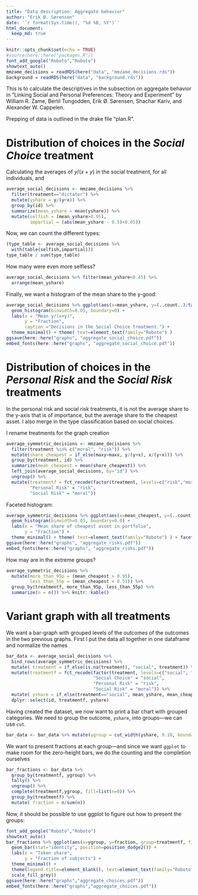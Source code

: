 ```yaml
---
title: "Data description: Aggregate behavior"
author: "Erik Ø. Sørensen"
date: '`r format(Sys.time(), "%d %B, %Y")`'
html_document:
  keep_md: true
---
```


```r
knitr::opts_chunk$set(echo = TRUE)
#source(here::here("packages.R"))
font_add_google("Roboto","Roboto")
showtext_auto()
mmzame_decisions = readRDS(here("data", "mmzame_decisions.rds"))
background = readRDS(here("data", "background.rds"))
```

This is to calculate the descriptives in the subsection on aggregate behavior in 
"Linking Social and Personal Preferences: Theory and Experiment" by William R. Zame, 
Bertil Tungodden, Erik Ø. Sørensen, Shachar Kariv, and Alexander W. Cappelen. 

Prepping of data is outlined in the drake file "plan.R". 

# Distribution of choices in the *Social Choice* treatment

Calculating the averages of $y/(x+y)$ in the social treatment, for all individuals,
and 
```r
average_social_decisions <- mmzame_decisions %>% 
  filter(treatment=="dictator") %>%
  mutate(yshare = y/(y+x)) %>%
  group_by(id) %>%
  summarize(mean_yshare = mean(yshare)) %>%
  mutate(selfish = (mean_yshare>0.95),
         impartial = (abs(mean_yshare - 0.5)<0.05))
```

Now, we can count the different types:
```r
(type_table <- average_social_decisions %>% 
  with(table(selfish,impartial)))
type_table / sum(type_table)
```

How many were even more selfless? 
```r
average_social_decisions %>% filter(mean_yshare<0.45) %>%
  arrange(mean_yshare)
```

Finally, we want a histogram of the mean share to the y-good:
```r
average_social_decisions %>% ggplot(aes(x=mean_yshare, y=(..count..)/tapply(..count..,..PANEL..,sum)[..PANEL..])) + 
  geom_histogram(binwidth=0.05, boundary=0) +
  labs(x = "Mean y/(x+y)",
       y = "Fraction",
       caption ="Decisions in the Social Choice treatment.") +
  theme_minimal() + theme( text=element_text(family="Roboto") )
ggsave(here::here("graphs", "aggregate_social_choice.pdf"))
embed_fonts(here::here("graphs", "aggregate_social_choice.pdf"))
```
# Distribution of choices in the *Personal Risk* and the *Social Risk* treatments

In the personal risk and social risk treatments, it is not the average share
to the y-axis that is of importance, but the average share to the cheapest asset.
I also merge in the type classification based on social choices.

I rename treatments for the graph creation

```r
average_symmetric_decisions <- mmzame_decisions %>% 
  filter(treatment %in% c("moral", "risk")) %>%
  mutate(share_cheapest = if_else(maxy>maxx, y/(y+x), x/(y+x))) %>%
  group_by(treatment, id) %>%
  summarize(mean_cheapest = mean(share_cheapest)) %>%
  left_join(average_social_decisions, by="id") %>%
  ungroup() %>%
  mutate(treatmentf = fct_recode(factor(treatment, levels=c("risk","moral")),
         "Personal Risk" = "risk",
         "Social Risk" = "moral"))
```

Faceted histogram:
```r
average_symmetric_decisions %>% ggplot(aes(x=mean_cheapest, y=(..count..)/tapply(..count..,..PANEL..,sum)[..PANEL..])) +
  geom_histogram(binwidth=0.05, boundary=0.0) + 
  labs(x = "Mean share of cheapest asset in portfolio",
       y = "Fraction") +
  theme_minimal() + theme( text=element_text(family="Roboto") ) + facet_grid(.~treatmentf)
ggsave(here::here("graphs", "aggregate_risks.pdf"))
embed_fonts(here::here("graphs", "aggregate_risks.pdf"))
```

How may are in the extreme groups? 
```r
average_symmetric_decisions %>%
  mutate(more_than_95p = (mean_cheapest > 0.95),
         less_than_55p = (mean_cheapest < 0.55)) %>% 
  group_by(treatmentf, more_than_95p, less_than_55p) %>%
  summarize(n = n()) %>% knitr::kable()
```

# Variant graph with all treatments

We want a bar-graph with grouped levels of the outcomes of the outcomes
in the two previous graphs. First I put the data all together in one dataframe
and normalize the names
```r
bar_data <- average_social_decisions %>% 
  bind_rows(average_symmetric_decisions) %>%
  mutate( treatment = if_else(is.na(treatment), "social", treatment)) %>%
  mutate(treatmentf = fct_recode(factor(treatment, levels=c("social", "risk","moral")),
                                 "Social Choice" = "social",
                                 "Personal Risk" = "risk",
                                 "Social Risk" = "moral")) %>%
  mutate( yshare = if_else(treatment=="social", mean_yshare, mean_cheapest)) %>%
  dplyr::select(id, treatmentf, yshare)
```

Having created the dataset, we now want to print a bar chart with grouped categories. We
need to group the outcome, `yshare`, into groups---we can use `cut`.

```r
bar_data <- bar_data %>% mutate(ygroup = cut_width(yshare, 0.10, boundary=1, closed="right"))
```
We want to present fractions at each group---and since we want `ggplot` to make room
for the zero-height bars, we do the counting and the completion ourselves
```r

bar_fractions <- bar_data %>% 
  group_by(treatmentf, ygroup) %>% 
  tally() %>%  
  ungroup() %>%
  complete(treatmentf,ygroup, fill=list(n=0)) %>%
  group_by(treatmentf) %>%
  mutate( fraction = n/sum(n))
```



Now, it should be possible to use ggplot to figure out how to present the groups:
```r
font_add_google("Roboto","Roboto")
showtext_auto()
bar_fractions %>% ggplot(aes(x=ygroup, y=fraction, group=treatmentf, fill=treatmentf)) + 
  geom_bar(stat="identity", position=position_dodge2()) +
  labs(x = "Token share",
       y = "Fraction of subjects") +
  theme_minimal() + 
  theme(legend.title=element_blank(), text=element_text(family="Roboto")) + 
  scale_fill_grey()
ggsave(here::here("graphs","aggregate_choices.pdf"))
embed_fonts(here::here("graphs","aggregate_choices.pdf"))
```






